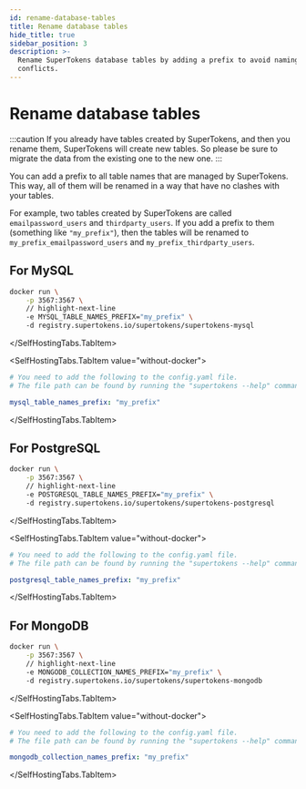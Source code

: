 ```yaml
---
id: rename-database-tables
title: Rename database tables
hide_title: true
sidebar_position: 3
description: >-
  Rename SuperTokens database tables by adding a prefix to avoid naming
  conflicts.
---
```



# Rename database tables 

:::caution
If you already have tables created by SuperTokens, and then you rename them, SuperTokens will create new tables. So please be sure to migrate the data from the existing one to the new one.
:::

You can add a prefix to all table names that are managed by SuperTokens. This way, all of them will be renamed in a way that have no clashes with your tables. 

For example, two tables created by SuperTokens are called `emailpassword_users` and `thirdparty_users`. If you add a prefix to them (something like `"my_prefix"`), then the tables will be renamed to `my_prefix_emailpassword_users` and `my_prefix_thirdparty_users`.

## For MySQL

<SelfHostingTabs>
<SelfHostingTabs.TabItem value="with-docker">

```bash
docker run \
    -p 3567:3567 \
    // highlight-next-line
    -e MYSQL_TABLE_NAMES_PREFIX="my_prefix" \ 
    -d registry.supertokens.io/supertokens/supertokens-mysql
```
</SelfHostingTabs.TabItem>

<SelfHostingTabs.TabItem value="without-docker">

```yaml
# You need to add the following to the config.yaml file.
# The file path can be found by running the "supertokens --help" command

mysql_table_names_prefix: "my_prefix"
```
</SelfHostingTabs.TabItem>
</SelfHostingTabs>

## For PostgreSQL

<SelfHostingTabs>
<SelfHostingTabs.TabItem value="with-docker">

```bash
docker run \
    -p 3567:3567 \
    // highlight-next-line
    -e POSTGRESQL_TABLE_NAMES_PREFIX="my_prefix" \ 
    -d registry.supertokens.io/supertokens/supertokens-postgresql
```
</SelfHostingTabs.TabItem>

<SelfHostingTabs.TabItem value="without-docker">

```yaml
# You need to add the following to the config.yaml file.
# The file path can be found by running the "supertokens --help" command

postgresql_table_names_prefix: "my_prefix"
```
</SelfHostingTabs.TabItem>
</SelfHostingTabs>

## For MongoDB

<SelfHostingTabs>
<SelfHostingTabs.TabItem value="with-docker">

```bash
docker run \
    -p 3567:3567 \
    // highlight-next-line
    -e MONGODB_COLLECTION_NAMES_PREFIX="my_prefix" \ 
    -d registry.supertokens.io/supertokens/supertokens-mongodb
```

</SelfHostingTabs.TabItem>

<SelfHostingTabs.TabItem value="without-docker">

```yaml
# You need to add the following to the config.yaml file.
# The file path can be found by running the "supertokens --help" command

mongodb_collection_names_prefix: "my_prefix"
```

</SelfHostingTabs.TabItem>
</SelfHostingTabs>
